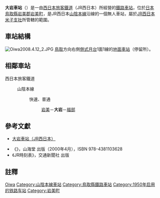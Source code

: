 {{noteTA
|T=zh-tw:大岩車站;zh-hk:大岩站; zh-cn:大岩站;
|1=zh-tw:大岩車站;zh-hk:大岩站; zh-cn:大岩站;
}}
{{日本車站資訊
|公司色 = #0072bc
|文字色 = 
|站名 = 大岩車站
|圖片 =
|pxl = 
|圖片說明 =
|日文原名 =大岩
|平假名 =おおいわ 
|羅馬拼音 =Ōiwa
|副站名 = 
|所屬公司 = [[西日本旅客鐵道|西日本旅客鐵道]]（JR西日本）
|電報略號 =オワ
|車站編號 =
|所在地 = [[鳥取縣|鳥取縣]][[岩美郡|岩美郡]][[岩美町|岩美町]]<br>大字大谷字上赤梨子1667番地
|車站構造 = [[地面車站|地面車站]]
|月台配置 = 1面1線
|所屬路線 = {{JR西路線記號|S|A}} [[山陰本線|山陰本線]]
|前一站 = [[岩美車站|岩美]]
|前一站距離 =2.9
|後一站距離= 4.3
|後一站 =[[福部車站|福部]]
|距離 = 214.8
|起點站 = [[京都車站|京都]]
|啟用年月日 = 1950年（[[昭和|昭和]]25年）1月1日
|廢站年月日 = 
|上下車人次 =
|統計年度 =
|轉車 =
|備註 = 無人車站
}}
'''大岩車站'''（{{jpn|j=大岩駅|hg=おおいわえき|rm=Ōiwa eki|f=y}}）是一由[[西日本旅客鐵道|西日本旅客鐵道]]（JR西日本）所經營的[[鐵路車站|鐵路車站]]，位於[[日本|日本]][[鳥取縣|鳥取縣]][[岩美郡|岩美郡]][[岩美町|岩美町]]，是JR西日本[[山陰本線|山陰本線]]沿線的一個無人車站，屬於[[西日本旅客鐵道米子支社|JR西日本米子支社]]所管轄的範圍。
== 車站結構 ==
[[File:Oiwa2008.4.12_2.JPG|thumb]]
[[鳥取站|鳥取]]方向右側[[側式月台|側式月台]]1面1線的[[地面車站|地面車站]]（停留所）。

== 相鄰車站 ==
; 西日本旅客鐵道
: {{JR西路線記號|S|A}} 山陰本線
:: {{color|#ff6600|■}}快速、{{color|#999999|■}}普通
::: [[岩美站|岩美]]－'''大岩'''－[[福部站|福部]]

==參考文獻==
*{{ja}}[http://www.jr-odekake.net/eki/top.php?id=0640703 大岩車站（JR西日本）]{{Wayback|url=http://www.jr-odekake.net/eki/top.php?id=0640703 |date=20100612144456 }}
* 《{{lang|ja|JR西日本 ― 全51線区の駅・運転・車両のすべてを徹底解説}}》，山海堂 出版（2000年4月），ISBN 978-4381103628
* 《JR時刻表》，交通新聞社 出版

==註釋==
<references/>


{{山陰本線 (鳥取地區)}}
{{japan-rail-stub}}

{{DEFAULTSORT:Oiwa}}
[[Category:日本鐵路車站_O|Oiwa]]
[[Category:山陰本線車站|Category:山陰本線車站]]
[[Category:鳥取縣鐵路車站|Category:鳥取縣鐵路車站]]
[[Category:1950年启用的铁路车站|Category:1950年启用的铁路车站]]
[[Category:岩美町|Category:岩美町]]